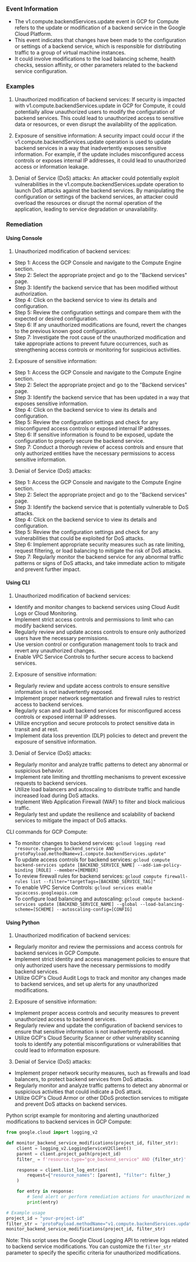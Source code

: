 
### Event Information

- The v1.compute.backendServices.update event in GCP for Compute refers to the update or modification of a backend service in the Google Cloud Platform.
- This event indicates that changes have been made to the configuration or settings of a backend service, which is responsible for distributing traffic to a group of virtual machine instances.
- It could involve modifications to the load balancing scheme, health checks, session affinity, or other parameters related to the backend service configuration.


### Examples

1. Unauthorized modification of backend services: If security is impacted with v1.compute.backendServices.update in GCP for Compute, it could potentially allow unauthorized users to modify the configuration of backend services. This could lead to unauthorized access to sensitive data or resources, or even disrupt the availability of the application.

2. Exposure of sensitive information: A security impact could occur if the v1.compute.backendServices.update operation is used to update backend services in a way that inadvertently exposes sensitive information. For example, if the update includes misconfigured access controls or exposes internal IP addresses, it could lead to unauthorized access or information leakage.

3. Denial of Service (DoS) attacks: An attacker could potentially exploit vulnerabilities in the v1.compute.backendServices.update operation to launch DoS attacks against the backend services. By manipulating the configuration or settings of the backend services, an attacker could overload the resources or disrupt the normal operation of the application, leading to service degradation or unavailability.

### Remediation

#### Using Console

1. Unauthorized modification of backend services:
- Step 1: Access the GCP Console and navigate to the Compute Engine section.
- Step 2: Select the appropriate project and go to the "Backend services" page.
- Step 3: Identify the backend service that has been modified without authorization.
- Step 4: Click on the backend service to view its details and configuration.
- Step 5: Review the configuration settings and compare them with the expected or desired configuration.
- Step 6: If any unauthorized modifications are found, revert the changes to the previous known good configuration.
- Step 7: Investigate the root cause of the unauthorized modification and take appropriate actions to prevent future occurrences, such as strengthening access controls or monitoring for suspicious activities.

2. Exposure of sensitive information:
- Step 1: Access the GCP Console and navigate to the Compute Engine section.
- Step 2: Select the appropriate project and go to the "Backend services" page.
- Step 3: Identify the backend service that has been updated in a way that exposes sensitive information.
- Step 4: Click on the backend service to view its details and configuration.
- Step 5: Review the configuration settings and check for any misconfigured access controls or exposed internal IP addresses.
- Step 6: If sensitive information is found to be exposed, update the configuration to properly secure the backend service.
- Step 7: Conduct a thorough review of access controls and ensure that only authorized entities have the necessary permissions to access sensitive information.

3. Denial of Service (DoS) attacks:
- Step 1: Access the GCP Console and navigate to the Compute Engine section.
- Step 2: Select the appropriate project and go to the "Backend services" page.
- Step 3: Identify the backend service that is potentially vulnerable to DoS attacks.
- Step 4: Click on the backend service to view its details and configuration.
- Step 5: Review the configuration settings and check for any vulnerabilities that could be exploited for DoS attacks.
- Step 6: Implement appropriate security measures such as rate limiting, request filtering, or load balancing to mitigate the risk of DoS attacks.
- Step 7: Regularly monitor the backend service for any abnormal traffic patterns or signs of DoS attacks, and take immediate action to mitigate and prevent further impact.

#### Using CLI

1. Unauthorized modification of backend services:
- Identify and monitor changes to backend services using Cloud Audit Logs or Cloud Monitoring.
- Implement strict access controls and permissions to limit who can modify backend services.
- Regularly review and update access controls to ensure only authorized users have the necessary permissions.
- Use version control or configuration management tools to track and revert any unauthorized changes.
- Enable VPC Service Controls to further secure access to backend services.

2. Exposure of sensitive information:
- Regularly review and update access controls to ensure sensitive information is not inadvertently exposed.
- Implement proper network segmentation and firewall rules to restrict access to backend services.
- Regularly scan and audit backend services for misconfigured access controls or exposed internal IP addresses.
- Utilize encryption and secure protocols to protect sensitive data in transit and at rest.
- Implement data loss prevention (DLP) policies to detect and prevent the exposure of sensitive information.

3. Denial of Service (DoS) attacks:
- Regularly monitor and analyze traffic patterns to detect any abnormal or suspicious behavior.
- Implement rate limiting and throttling mechanisms to prevent excessive requests to backend services.
- Utilize load balancers and autoscaling to distribute traffic and handle increased load during DoS attacks.
- Implement Web Application Firewall (WAF) to filter and block malicious traffic.
- Regularly test and update the resilience and scalability of backend services to mitigate the impact of DoS attacks.

CLI commands for GCP Compute:
- To monitor changes to backend services: `gcloud logging read "resource.type=gce_backend_service AND protoPayload.methodName=v1.compute.backendServices.update"`
- To update access controls for backend services: `gcloud compute backend-services update [BACKEND_SERVICE_NAME] --add-iam-policy-binding [ROLE] --member=[MEMBER]`
- To review firewall rules for backend services: `gcloud compute firewall-rules list --filter="targetTags=[BACKEND_SERVICE_TAG]"`
- To enable VPC Service Controls: `gcloud services enable vpcaccess.googleapis.com`
- To configure load balancing and autoscaling: `gcloud compute backend-services update [BACKEND_SERVICE_NAME] --global --load-balancing-scheme=[SCHEME] --autoscaling-config=[CONFIG]`

#### Using Python

1. Unauthorized modification of backend services:
- Regularly monitor and review the permissions and access controls for backend services in GCP Compute.
- Implement strict identity and access management policies to ensure that only authorized users have the necessary permissions to modify backend services.
- Utilize GCP's Cloud Audit Logs to track and monitor any changes made to backend services, and set up alerts for any unauthorized modifications.

2. Exposure of sensitive information:
- Implement proper access controls and security measures to prevent unauthorized access to backend services.
- Regularly review and update the configuration of backend services to ensure that sensitive information is not inadvertently exposed.
- Utilize GCP's Cloud Security Scanner or other vulnerability scanning tools to identify any potential misconfigurations or vulnerabilities that could lead to information exposure.

3. Denial of Service (DoS) attacks:
- Implement proper network security measures, such as firewalls and load balancers, to protect backend services from DoS attacks.
- Regularly monitor and analyze traffic patterns to detect any abnormal or suspicious activities that could indicate a DoS attack.
- Utilize GCP's Cloud Armor or other DDoS protection services to mitigate and prevent DoS attacks on backend services.

Python script example for monitoring and alerting unauthorized modifications to backend services in GCP Compute:

```python
from google.cloud import logging_v2

def monitor_backend_service_modifications(project_id, filter_str):
    client = logging_v2.LoggingServiceV2Client()
    parent = client.project_path(project_id)
    filter_ = f'resource.type="gce_backend_service" AND {filter_str}'

    response = client.list_log_entries(
        request={"resource_names": [parent], "filter": filter_}
    )

    for entry in response:
        # Send alert or perform remediation actions for unauthorized modifications
        print(entry)

# Example usage
project_id = "your-project-id"
filter_str = 'protoPayload.methodName="v1.compute.backendServices.update" AND severity="ERROR"'
monitor_backend_service_modifications(project_id, filter_str)
```

Note: This script uses the Google Cloud Logging API to retrieve logs related to backend service modifications. You can customize the `filter_str` parameter to specify the specific criteria for unauthorized modifications.

